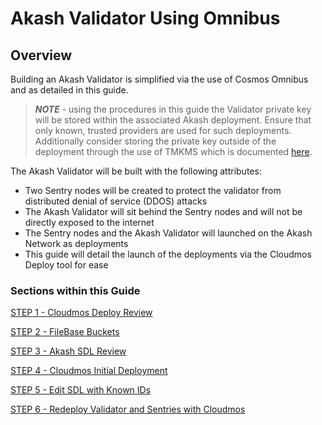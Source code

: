 # Akash Validator Using Omnibus

## **Overview**

Building an Akash Validator is simplified via the use of Cosmos Omnibus and as detailed in this guide.

> _**NOTE**_ - using the procedures in this guide the Validator private key will be stored within the associated Akash deployment.  Ensure that only known, trusted providers are used for such deployments.  Additionally consider storing the private key outside of the deployment through the use of TMKMS which is documented [here](../akash-validator-with-tmkms-and-stunnel/).

The Akash Validator will be built with the following attributes:

* Two Sentry nodes will be created to protect the validator from distributed denial of service (DDOS) attacks
* The Akash Validator will sit behind the Sentry nodes and will not be directly exposed to the internet
* The Sentry nodes and the Akash Validator will launched on the Akash Network as deployments
* This guide will detail the launch of the deployments via the Cloudmos Deploy tool for ease

### Sections within this Guide

[STEP 1 - Cloudmos Deploy Review](cloudmos-deploy-review.md)

[STEP 2 - FileBase Buckets](filebase-buckets.md)

[STEP 3 - Akash SDL Review](akash-sdl-review.md)

[STEP 4 - Cloudmos Initial Deployment](cloudmos-initial-deployment.md)

[STEP 5 - Edit SDL with Known IDs](edit-sdl-with-known-ids.md)

[STEP 6 - Redeploy Validator and Sentries with Cloudmos](redeploy-validator-and-sentries-with-cloudmos.md)
